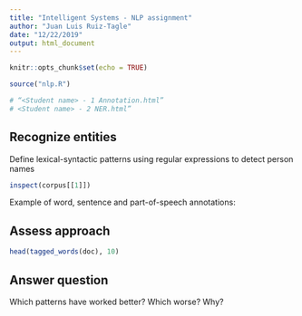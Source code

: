 ---
title: "Intelligent Systems - NLP assignment"
author: "Juan Luis Ruiz-Tagle"
date: "12/22/2019"
output: html_document
---



```{r setup, include=FALSE}
knitr::opts_chunk$set(echo = TRUE)

source("nlp.R")

# “<Student name> - 1 Annotation.html”
# <Student name> - 2 NER.html”
```

## Recognize entities
 Define lexical-syntactic patterns using regular expressions to detect person names

```{r cars}
inspect(corpus[[1]])
```
Example of word, sentence and part-of-speech annotations:

## Assess approach
```{r cars}
head(tagged_words(doc), 10)
```

 
## Answer question

Which patterns have worked better? Which worse? Why?

